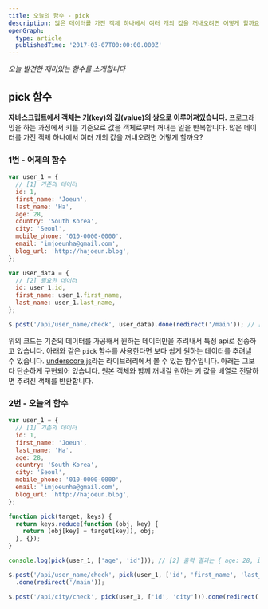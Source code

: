 ```yaml
---
title: 오늘의 함수 - pick
description: 많은 데이터를 가진 객체 하나에서 여러 개의 값을 꺼내오려면 어떻게 할까요?
openGraph:
  type: article
  publishedTime: '2017-03-07T00:00:00.000Z'
---
```


_오늘 발견한 재미있는 함수를 소개합니다_

## pick 함수

**자바스크립트에서 객체는 키(key)와 값(value)의 쌍으로 이루어져있습니다.** 프로그래밍을 하는 과정에서 키를 기준으로 값을 객체로부터 꺼내는 일을 반복합니다. 많은 데이터를 가진 객체 하나에서 여러 개의 값을 꺼내오려면 어떻게 할까요?

### 1번 - 어제의 함수

```javascript
var user_1 = {
  // [1] 기존의 데이터
  id: 1,
  first_name: 'Joeun',
  last_name: 'Ha',
  age: 28,
  country: 'South Korea',
  city: 'Seoul',
  mobile_phone: '010-0000-0000',
  email: 'imjoeunha@gmail.com',
  blog_url: 'http://hajoeun.blog',
};

var user_data = {
  // [2] 필요한 데이터
  id: user_1.id,
  first_name: user_1.first_name,
  last_name: user_1.last_name,
};

$.post('/api/user_name/check', user_data).done(redirect('/main')); // [3] '오늘의 함수 redirect' 편을 참고하세요.
```

위의 코드는 기존의 데이터를 가공해서 원하는 데이터만을 추려내서 특정 api로 전송하고 있습니다. 아래와 같은 `pick` 함수를 사용한다면 보다 쉽게 원하는 데이터를 추려낼 수 있습니다. [underscore.js](underscorejs.org)라는 라이브러리에서 볼 수 있는 함수입니다. 아래는 그보다 단순하게 구현되어 있습니다. 원본 객체와 함께 꺼내길 원하는 키 값을 배열로 전달하면 추려진 객체를 반환합니다.

### 2번 - 오늘의 함수

```javascript
var user_1 = {
  // [1] 기존의 데이터
  id: 1,
  first_name: 'Joeun',
  last_name: 'Ha',
  age: 28,
  country: 'South Korea',
  city: 'Seoul',
  mobile_phone: '010-0000-0000',
  email: 'imjoeunha@gmail.com',
  blog_url: 'http://hajoeun.blog',
};

function pick(target, keys) {
  return keys.reduce(function (obj, key) {
    return (obj[key] = target[key]), obj;
  }, {});
}

console.log(pick(user_1, ['age', 'id'])); // [2] 출력 결과는 { age: 28, id: 1 } 입니다. 이때, 객체 값의 순서가 배열로 전달한 키의 순서대로 반환됩니다.

$.post('/api/user_name/check', pick(user_1, ['id', 'first_name', 'last_name'])) // [3] 간편하게 반복해서 원하는 객체를 만들 수 있습니다.
  .done(redirect('/main'));

$.post('/api/city/check', pick(user_1, ['id', 'city'])).done(redirect('/main'));
```
